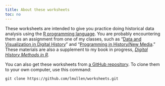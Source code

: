```yaml
---
title: About these worksheets
toc: no
---
```


These worksheets are intended to give you practice doing historical data analysis using the [R programming language](https://www.r-project.org/). You are probably encountering them as an assignment from one of my classes, such as  "[Data and Visualization in Digital History](http://lincolnmullen.com/courses/data-dh.2016/)" and "[Programming in History/New Media](http://lincolnmullen.com/courses/clio3.2014/)." These materials are also a supplement to my book in progress, *[Digital History Methods in R](http://lincolnmullen.com/projects/dh-r/)*.  

You can also get these worksheets from [a GitHub repository](https://github.com/lmullen/worksheets). To clone them to your own computer, use this command:

```
git clone https://github.com/lmullen/worksheets.git
```

